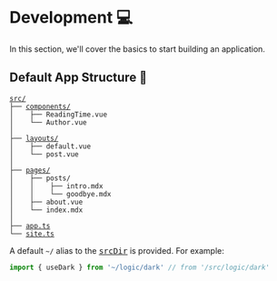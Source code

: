 # Development 💻

In this section, we'll cover the basics to start building an <Iles/> application.

## Default App Structure 📂

<pre class="code">
<code><kbd class="-ml-2"><a href="/config#srcDir">src/</a></kbd>
├── <kbd><a href="/guide/components">components/</a></kbd>
│    ├── ReadingTime.vue
│    └── Author.vue
│
├── <kbd><a href="/config#layoutsDir">layouts/</a></kbd>
│    ├── default.vue
│    └── post.vue
│
├── <kbd><a href="/config#pagesDir">pages/</a></kbd>
│    ├── posts/
│    │    ├── intro.mdx
│    │    └── goodbye.mdx
│    ├── about.vue
│    └── index.mdx
│
├── <kbd><a href="/config#your-app">app.ts</a></kbd>
└── <kbd><a href="/guide/site">site.ts</a></kbd></code>
</pre>

A default `~/` alias to the <kbd>[srcDir]</kbd> is provided. For example:

```ts
import { useDark } from '~/logic/dark' // from '/src/logic/dark'
```

[srcDir]: /config#srcDir
